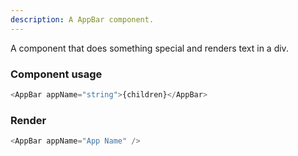 ```yaml
---
description: A AppBar component.
---
```



A component that does something special and renders text in a div.

### Component usage

```js
<AppBar appName="string">{children}</AppBar>
```

### Render

```js live
<AppBar appName="App Name" />
```
